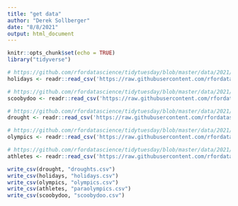 ```yaml
---
title: "get data"
author: "Derek Sollberger"
date: "8/8/2021"
output: html_document
---
```


```r
knitr::opts_chunk$set(echo = TRUE)
library("tidyverse")
```

```r
# https://github.com/rfordatascience/tidytuesday/blob/master/data/2021/2021-07-06/readme.md
holidays <- readr::read_csv('https://raw.githubusercontent.com/rfordatascience/tidytuesday/master/data/2021/2021-07-06/holidays.csv')

# https://github.com/rfordatascience/tidytuesday/blob/master/data/2021/2021-07-13/readme.md
scoobydoo <- readr::read_csv('https://raw.githubusercontent.com/rfordatascience/tidytuesday/master/data/2021/2021-07-13/scoobydoo.csv')

# https://github.com/rfordatascience/tidytuesday/blob/master/data/2021/2021-07-20/readme.md
drought <- readr::read_csv('https://raw.githubusercontent.com/rfordatascience/tidytuesday/master/data/2021/2021-07-20/drought.csv')

# https://github.com/rfordatascience/tidytuesday/blob/master/data/2021/2021-07-27/readme.md
olympics <- readr::read_csv('https://raw.githubusercontent.com/rfordatascience/tidytuesday/master/data/2021/2021-07-27/olympics.csv')

# https://github.com/rfordatascience/tidytuesday/blob/master/data/2021/2021-08-03/readme.md
athletes <- readr::read_csv('https://raw.githubusercontent.com/rfordatascience/tidytuesday/master/data/2021/2021-08-03/athletes.csv')
```

```r
write_csv(drought, "droughts.csv")
write_csv(holidays, "holidays.csv")
write_csv(olympics, "olympics.csv")
write_csv(athletes, "paraolympics.csv")
write_csv(scoobydoo, "scoobydoo.csv")
```

